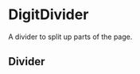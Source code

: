 
<Meta
    title="Styles/DigitDivider"
    component={DigitDesign}
/>

# DigitDivider

A divider to split up parts of the page.

## Divider

<Preview>
    <Story name="Divider">
        <DigitDesign.Card width="400px" height="150px">
            <DigitDesign.CardBody>
                <DigitText.Text text={"Above divider"}/>
                <DigitDesign.Divider/>
                <DigitText.Text text={"Below divider"}/>
            </DigitDesign.CardBody>
        </DigitDesign.Card>
    </Story>
</Preview>

<Props of={DigitDesign.Divider} />
